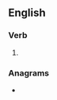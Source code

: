 ==English==

===Verb===
{{head|en|verb form}}

# {{en-past of|sidle}}

===Anagrams===
* {{anagrams|en|slided}}